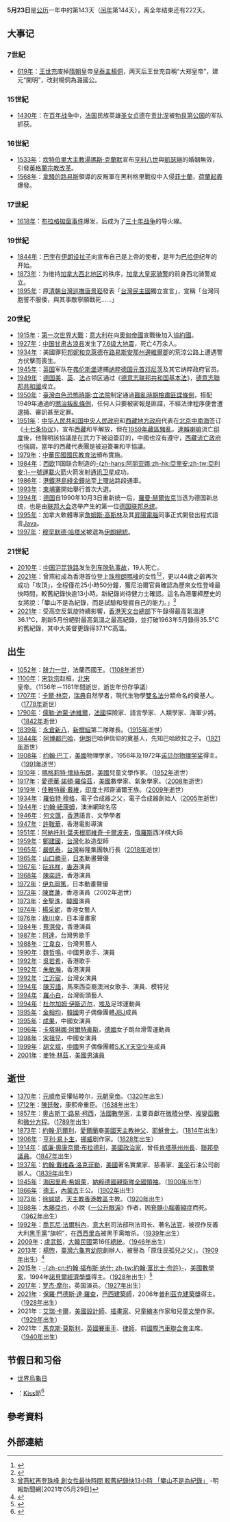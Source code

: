 {{DayInMonth|5}}
'''5月23日'''是[[公历|公历]]一年中的第143天（[[闰年|闰年]]第144天），离全年结束还有222天。

== 大事记 ==
=== 7世紀 ===
* [[619年|619年]]：[[王世充|王世充]]废掉[[隋朝|隋朝]]皇帝[[皇泰主|皇泰主]][[楊侗|楊侗]]，两天后王世充自稱“大郑皇帝”，建元“開明”，改封楊侗為潞國公。

=== 15世紀 ===
* [[1430年|1430年]]：在[[百年战争|百年战争]]中，[[法国|法国]]民族英雄[[圣女贞德|圣女贞德]]在[[贡比涅|贡比涅]]被[[勃艮第公国|勃艮第公国]]的军队抓获。

=== 16世紀 ===
* [[1533年|1533年]]：[[坎特伯里大主教|坎特伯里大主教]][[湯瑪斯·克蘭默|湯瑪斯·克蘭默]]宣布[[亨利八世_(英格蘭)|亨利八世]]與[[阿拉貢的凱瑟琳|凱瑟琳]]的婚姻無效，引發[[英格蘭宗教改革|英格蘭宗教改革]]。
* [[1568年|1568年]]：[[拿騷的路易斯|拿騷的路易斯]]領導的反叛軍在黑利格里戰役中入侵[[菲士蘭|菲士蘭]]，[[八十年戰爭|荷蘭起義]]爆發。

=== 17世紀 ===
* [[1618年|1618年]]：[[布拉格拋窗事件|布拉格拋窗事件]]爆发，后成为了[[三十年战争|三十年战争]]的导火線。

=== 19世紀 ===
* [[1844年|1844年]]：[[巴孛|巴孛]]在[[伊朗|伊朗]][[设拉子|设拉子]]向{{link-en|穆拉·侯赛因|Mullá Husayn}}宣布自己是上帝的使者，是年为[[巴哈伊信仰|巴哈伊]]纪年的开始。
* [[1873年|1873年]]：为维持[[加拿大|加拿大]][[西北地区_(加拿大)|西北地区]]的秩序，[[加拿大皇家骑警|加拿大皇家骑警]]的前身西北骑警成立。
* [[1895年|1895年]]：原[[清朝|清朝]][[台灣巡撫|台灣巡撫]][[唐景崧|唐景崧]]發表「[[台灣民主國|台灣民主國]]獨立宣言」，宣稱「台灣同胞誓不服倭，與其事敵寧願戰死……」

=== 20世紀 ===
* [[1915年|1915年]]：[[第一次世界大戰|第一次世界大戰]]：[[意大利|意大利]]在向[[奧匈帝國|奧匈帝國]]宣戰後加入[[協約國|協約國]]。
* [[1927年|1927年]]：[[中國|中国]][[甘肃省|甘肃]][[古浪县|古浪县]]发生了[[古浪大地震|7.6级大地震]]，死亡4万余人。
* [[1934年|1934年]]：美國罪犯[[邦妮和克萊德|邦妮和克萊德]]在[[路易斯安那州|路易斯安那州]][[邊維爾堂區_(路易斯安那州)|邊維爾郡]]的荒涼公路上遭遇警方伏擊而喪生。
* [[1945年|1945年]]：[[英国|英国]]军队在[[弗伦斯堡|弗伦斯堡]]逮捕[[纳粹德国|纳粹德国]][[元首_(納粹德國)|元首]][[卡尔·邓尼茨|邓尼茨]]及其它纳粹政府官员。
* [[1949年|1949年]]：[[德国|德国]][[美国|美]]、[[英国|英]]、[[法国|法]]占领区通过《[[德意志联邦共和国基本法|德意志联邦共和国基本法]]》，[[西德|德意志聯邦共和國]]成立。
* [[1950年|1950年]]：[[臺灣白色恐怖時期|臺灣白色恐怖時期]]:[[立法院|立法院]]制定通過[[戡亂時期檢肅匪諜條例|戡亂時期檢肅匪諜條例]]，搭配1949年通過的[[懲治叛亂條例|懲治叛亂條例]]，任何人只要被密報是匪諜，不經法律程序便會遭逮捕、審訊甚至定罪。
* [[1951年|1951年]]：[[中华人民共和国中央人民政府|中华人民共和国中央人民政府]]和[[西藏地方政府|西藏地方政府]]代表在[[北京|北京]][[中南海|中南海]]签订《[[中央人民政府与西藏地方政府关于和平解放西藏办法的协议|十七条协议]]》，宣布[[西藏|西藏]]和平解放，但在[[1959年藏區騷亂|1959年藏區騷亂]]，[[第十四世達賴喇嘛|達賴喇嘛]]流亡[[印度|印度]]後，他聲明該協議是在武力下被迫簽訂的，中國也沒有遵守，[[西藏流亡政府|西藏流亡政府]]也強調，當年的西藏代表團是被迫簽署和平協議。
* [[1979年|1979年]]：[[中華民國|中華民國]][[國民教育法|國民教育法]]頒布實施。
* [[1984年|1984年]]：[[西欧|西欧]]11国联合制造的[[亞利安一號運載火箭|-{zh-hans:阿丽亚娜;zh-hk:亞里安;zh-tw:亞利安;}-一號運載火箭]]火箭发射[[通讯卫星|通讯卫星]]成功。
* [[1986年|1986年]]：[[港鐵|港鐵]][[港島綫|港島綫]][[金鐘站|金鐘站]]至[[上環站|上環站]]路段通車。
* [[1993年|1993年]]：[[柬埔寨|柬埔寨]]開始舉行首次大選。
* [[1994年|1994年]]：[[德国|德国]]自1990年10月3日重新统一后，[[羅曼·赫爾佐克|羅曼·赫爾佐克]]当选为德国新总统，也是由[[德国联邦大会|联邦大会]]选举产生的第一位[[德国联邦总统|德国联邦总统]]。
* [[1995年|1995年]]：加拿大軟體專家[[詹姆斯·高斯林|詹姆斯·高斯林]]及其[[昇陽電腦|昇陽電腦]]同事正式開發出程式語言[[Java|Java]]。
* [[1997年|1997年]]：[[穆罕默德·哈塔米|穆罕默德·哈塔米]]被選為[[伊朗總統|伊朗總統]]。

=== 21世紀 ===
* [[2010年|2010年]]：[[中国|中国]][[沪昆铁路|沪昆铁路]]发生[[2010年沪昆铁路列车脱轨事故|列车脱轨事故]]，19人死亡。
* [[2021年|2021年]]：曾燕紅成為香港首位登上[[珠穆朗瑪峰|珠穆朗瑪峰]]的女性<ref>{{cite web |url=https://www.wfsfaa.gov.hk/sfo/pdf/common/Form/sgl/seym2.pdf |title=尤德爵士紀念基金高中學生獎 1994/95 |last= |first= |date=1995 |website= |publisher=尤德爵士紀念基金 |access-date=2019-07-31 |quote= |archive-date=2020-10-12 |archive-url=https://web.archive.org/web/20201012113550/https://www.wfsfaa.gov.hk/sfo/pdf/common/Form/sgl/seym2.pdf }}</ref><ref name="傑出校友訪問">{{cite web |url=https://www.tkp.edu.hk/main/?page_id=4062 |title=傑出校友訪問 |last= |first= |date=2019 |website= |publisher=聖公會蔡功譜中學 |access-date=2019-07-31 |quote= |archive-date=2020-09-29 |archive-url=https://web.archive.org/web/20200929070927/https://www.tkp.edu.hk/main/?page_id=4062 }}</ref>，更以44歲之齡再次成功「攻頂」，全程僅花25小時50分鐘，獲尼泊爾官員確認為歷來女性登峰最快時間，較舊紀錄快逾13小時。新紀錄尚待健力士確認。這名為港屢締歷史的女將說：「攀山不是為紀錄，而是試驗和發掘自己的能力。」<ref>[https://news.mingpao.com/pns/%e6%b8%af%e8%81%9e/article/20210529/s00002/1622225387452/%e6%9b%be%e7%87%95%e7%b4%85%e5%86%8d%e7%99%bb%e7%8f%a0%e5%b3%b0-%e5%89%b5%e5%a5%b3%e6%80%a7%e6%9c%80%e5%bf%ab%e6%99%82%e9%96%93-%e8%bc%83%e8%88%8a%e7%b4%80%e9%8c%84%e5%bf%ab13%e5%b0%8f%e6%99%82-%e3%80%8c%e6%94%80%e5%b1%b1%e4%b8%8d%e6%98%af%e7%82%ba%e7%b4%80%e9%8c%84%e3%80%8d 曾燕紅再登珠峰 創女性最快時間 較舊紀錄快13小時 「攀山不是為紀錄」] {{Wayback|url=https://news.mingpao.com/pns/%e6%b8%af%e8%81%9e/article/20210529/s00002/1622225387452/%e6%9b%be%e7%87%95%e7%b4%85%e5%86%8d%e7%99%bb%e7%8f%a0%e5%b3%b0-%e5%89%b5%e5%a5%b3%e6%80%a7%e6%9c%80%e5%bf%ab%e6%99%82%e9%96%93-%e8%bc%83%e8%88%8a%e7%b4%80%e9%8c%84%e5%bf%ab13%e5%b0%8f%e6%99%82-%e3%80%8c%e6%94%80%e5%b1%b1%e4%b8%8d%e6%98%af%e7%82%ba%e7%b4%80%e9%8c%84%e3%80%8d |date=20210603022307 }}-明報新聞網[2021年05月29日]</ref>
* [[2021年|2021年]]：受高空反氣旋持續影響，[[香港天文台總部|香港天文台總部]]下午錄得最高氣溫達36.1℃，刷新5月份絕對最高氣溫之最高紀錄，並打破1963年5月錄得35.5℃的舊紀錄，其中大美督更錄得37.1℃高溫。

== 出生 ==
* [[1052年|1052年]]：[[腓力一世_(法兰西)|腓力一世]]，法蘭西國王。（[[1108年|1108年]]逝世）
* [[1100年|1100年]]：[[宋钦宗|宋钦宗]]赵桓，[[北宋|北宋]]皇帝。（1156年－1161年間逝世，逝世年份存爭議）
* [[1707年|1707年]]：[[卡爾·林奈|卡爾·林奈]]，[[瑞典|瑞典]]自然學者，現代生物學[[雙名法|雙名法]]分類命名的奠基人。（[[1778年|1778年]]逝世）
* [[1790年|1790年]]：[[儒勒·迪蒙·迪維爾|儒勒·迪蒙·迪維爾]]，[[法國|法國]]探險家、語言學家、人類學家、海軍少將。（[[1842年|1842年]]逝世）
* [[1839年|1839年]]：[[永倉新八|永倉新八]]，[[新撰組|新撰組]]第二隊隊長。（[[1915年|1915年]]逝世）
* [[1844年|1844年]]：[[阿博都巴哈|阿博都巴哈]]，[[伊朗|伊朗]]巴哈伊信仰的奠基人，先知巴哈欧拉之子。（[[1921年|1921年]]逝世）
* [[1908年|1908年]]：[[约翰·巴丁|约翰·巴丁]]，[[美國|美國]]物理學家，1956年及1972年[[诺贝尔物理学奖|诺贝尔物理学奖]]得主。（[[1991年|1991年]]逝世）
* [[1910年|1910年]]：[[瑪格莉特·懷絲布朗|瑪格莉特·懷絲布朗]]，[[美國|美國]]兒童文學作家。（[[1952年|1952年]]逝世）
* [[1917年|1917年]]：[[愛德華·諾頓·羅倫茲|愛德華·諾頓·羅倫茲]]，[[美國|美國]]數學家、氣象學家。（[[2008年|2008年]]逝世）
* [[1919年|1919年]]：[[佳雅特麗·戴維|佳雅特麗·戴維]]，[[印度|印度]]土邦齋浦爾王族。（[[2009年|2009年]]逝世）
* [[1934年|1934年]]：[[羅伯特·穆格|羅伯特·穆格]]，電子合成器之父，電子合成器創始人（[[2005年|2005年]]逝世）
* [[1944年|1944年]]：[[约翰·紐康姆|约翰·紐康姆]]，澳洲網球名宿
* [[1946年|1946年]]：[[何文匯|何文匯]]，[[香港|香港]]語言、文學學者
* [[1947年|1947年]]：[[許鞍華|許鞍華]]，香港電影導演
* [[1951年|1951年]]：[[阿納托利·葉夫根耶維奇·卡爾波夫|阿納托利·葉夫根耶維奇·卡爾波夫]]，[[俄羅斯|俄羅斯]]西洋棋大師
* [[1959年|1959年]]：[[鄭建國|鄭建國]]，[[台灣|台灣]]化妝造型師
* [[1965年|1965年]]：[[嚴凱泰|嚴凱泰]]，[[台灣|台灣]]裕隆集團執行長（[[2018年|2018年]]逝世）
* [[1965年|1965年]]：[[山口勝平|山口勝平]]，[[日本|日本]]動畫聲優
* [[1967年|1967年]]：[[阮兆祥|阮兆祥]]，[[香港|香港]]演員
* [[1968年|1968年]]：[[陳奕詩|陳奕詩]]，香港演員
* [[1972年|1972年]]：[[伊丸岡篤|伊丸岡篤]]，日本動畫聲優
* [[1973年|1973年]]：[[陳寶蓮|陳寶蓮]]，香港演員（2002年逝世）
* [[1973年|1973年]]：[[金聖洙|金聖洙]]，[[韓國|韓國]]演員
* [[1974年|1974年]]：[[楊采妮|楊采妮]]，香港女藝人
* [[1976年|1976年]]：[[綠川幸|綠川幸]]，日本漫畫家
* [[1984年|1984年]]：[[蔡淇俊|蔡淇俊]]，香港演員
* [[1987年|1987年]]：[[昌璟翔|阿達]]，台灣男歌手
* [[1988年|1988年]]：[[江韋良|江韋良]]，台灣男藝人
* [[1990年|1990年]]：[[魏哲鳴|魏哲鳴]]，中國男歌手、演員
* [[1992年|1992年]]：[[吳若希|吳若希]]，香港歌手
* [[1992年|1992年]]：[[朱敏瀚|朱敏瀚]]，香港演員
* [[1992年|1992年]]：[[江沂宸|江沂宸]]，台灣女演員
* [[1994年|1994年]]：[[陳芳語|陳芳語]]，馬來西亞裔澳洲女歌手、演員、模特兒
* [[1994年|1994年]]：[[羅小白|羅小白]]，台灣街頭藝人
* [[1994年|1994年]]：[[杜尔加姆·伊斯迈尔|杜尔加姆·伊斯迈尔]]，[[埃及|埃及]]足球運動員
* [[1995年|1995年]]：[[金相均|金相均]]，[[韓國|韓國]]男子偶像團體[[JBJ|JBJ]]成員
* [[1995年|1995年]]：[[成果|成果]]，中國女演員
* [[1996年|1996年]]：[[卡塔琳娜·阿爾特豪斯|卡塔琳娜·阿爾特豪斯]]，[[德國|德國]]女子跳台滑雪運動員
* [[1998年|1998年]]：[[宋祖兒|宋祖兒]]，中國女演員
* [[1999年|1999年]]：[[胡文煊|胡文煊]]，[[中國|中國]]男子偶像團體[[S.K.Y天空少年|S.K.Y天空少年]]成員
* [[2001年|2001年]]：[[麥特·林茲|麥特·林茲]]，[[美國|美國]][[男演員|男演員]]

== 逝世 ==
* [[1370年|1370年]]：[[元順帝|元順帝]]妥懽帖睦尔，[[元朝|元朝]][[元朝皇帝|皇帝]]。（[[1320年|1320年]]出生）
* [[1712年|1712年]]：[[陳廷敬|陳廷敬]]，康熙帝重臣。（[[1638年|1638年]]出生）
* [[1857年|1857年]]：[[奧古斯丁·路易·柯西|奧古斯丁·路易·柯西]]，[[法國|法國]][[數學家|數學家]]，主要貢獻在[[微積分學|微積分學]]、[[複變函數|複變函數]]和[[微分方程|微分方程]]。（[[1789年|1789年]]出生）
* [[1873年|1873年]]：[[約翰·厄爾利|約翰·厄爾利]]，[[愛爾蘭|愛爾蘭]]裔[[美國|美國]][[天主教|天主教]][[神父|神父]]、[[耶穌會士|耶穌會士]]。（[[1814年|1814年]]出生）
* [[1906年|1906年]]：[[亨利·易卜生|亨利·易卜生]]，[[挪威|挪威]]剧作家。（[[1828年|1828年]]出生）
* [[1914年|1914年]]：[[威廉·奧康奈爾·布拉德利|威廉·奧康奈爾·布拉德利]]，[[美國|美國]][[政治家|政治家]]，曾任[[肯塔基州州長|肯塔基州州長]]、[[美國參議院|聯邦參議員]]。（[[1847年|1847年]]出生）
* [[1937年|1937年]]：[[約翰·戴维森·洛克菲勒|約翰·戴维森·洛克菲勒]]，[[美國|美國]]著名實業家、慈善家、[[埃克森美孚|美孚]]石油公司創辦人。（[[1839年|1839年]]出生）
* [[1945年|1945年]]：[[海因里希·希姆萊|海因里希·希姆萊]]，[[納粹德國|納粹德國]][[親衛隊全國領袖|親衛隊全國領袖]]。（[[1900年|1900年]]出生）
* [[1966年|1966年]]：[[德王|德王]]，[[內蒙古|內蒙古]]王公。（[[1902年|1902年]]出生）
* [[1973年|1973年]]：[[徐誠斌|徐誠斌]]，[[天主教香港教區|天主教香港教區]]主教。（[[1920年|1920年]]出生）
* [[1988年|1988年]]：[[木藤亞也|木藤亞也]]，小說《[[一公升眼淚|一公升眼淚]]》作者，因[[脊髓小腦萎縮症|脊髓小腦萎縮症]]而死。（[[1962年|1962年]]出生）
* [[1992年|1992年]]：[[喬瓦尼·法爾科內|喬瓦尼·法爾科內]]，[[意大利|意大利]]司法部刑法司长、著名[[法官|法官]]，被视作反義大利[[黑手黨|黑手黨]]“旗帜”，在[[西西里岛|西西里岛]]被黑手黨暗杀。（[[1939年|1939年]]出生）
* [[2009年|2009年]]：[[盧武鉉|盧武鉉]]，[[大韓民國|大韓民國]]第16任[[韓國總統|總統]]。（[[1946年|1946年]]出生）
* [[2013年|2013年]]：[[楊煦|楊煦]]，[[臺灣|臺灣]][[六龜育幼院|六龜育幼院]]創辦人，被譽為「原住民孤兒之父」。（[[1909年|1909年]]出生）<ref>{{cite news | title = 原住民孤兒之父 楊煦105歲辭世 | url = http://www.libertytimes.com.tw/2013/new/may/25/today-life1.htm | publisher = [[自由時報|自由時報]] | date = 2013-05-25 | accessdate = 2013-05-25 | deadurl = yes | archiveurl = https://web.archive.org/web/20130526134305/http://www.libertytimes.com.tw/2013/new/may/25/today-life1.htm | archivedate = 2013-05-26 }}</ref>
* [[2015年|2015年]]：[[约翰·福布斯·纳什|-{zh-cn:约翰·福布斯·纳什; zh-tw:約翰·富比士·奈許}-]]，[[美國|美國]][[數學家|數學家]]，1994年[[諾貝爾經濟學獎|諾貝爾經濟學獎]]得主。（[[1928年|1928年]]出生）<ref>{{cite web|url=http://www.usatoday.com/story/news/nation/2015/05/24/john-nash-dies/27879515/|title='A Beautiful Mind' mathematician John Nash, wife killed in crash|date=2015-05-24|work=USA Today|accessdate=2015-05-24|archive-date=2015-05-25|archive-url=https://web.archive.org/web/20150525163921/http://www.usatoday.com/story/news/nation/2015/05/24/john-nash-dies/27879515/|dead-url=no}}</ref>
* [[2017年|2017年]]：[[罗杰·摩尔|罗杰·摩尔]]，英国演员。（[[1927年|1927年]]出生）
* [[2021年|2021年]]：[[保羅·門德斯·達·羅查|保羅·門德斯·達·羅查]]，[[巴西|巴西]][[建築師|建築師]]，2006年[[普利茲克建築獎|普利茲克建築獎]]得主。（[[1928年|1928年]]出生）
* 2021年：[[艾瑞·卡爾|艾瑞·卡爾]]，[[美國|美國]][[設計師|設計師]]、[[插畫家|插畫家]]、兒童[[繪本|繪本]]作家和兒童[[文學|文學]]作家。（[[1929年|1929年]]出生）
* 2021年：[[馬克斯·莫斯利|馬克斯·莫斯利]]，[[英國|英國]][[賽車手|賽車手]]、[[律師|律師]]，前[[國際汽車聯合會|國際汽車聯合會]]主席。（[[1940年|1940年]]出生）

== 节假日和习俗 ==
* [[世界烏龜日|世界烏龜日]]
* {{JPN}}：[[接吻|Kiss]]節<ref>{{Cite web |url=http://hk.on.cc/hk/bkn/cnt/lifestyle/20180523/bkn-20180523080042683-0523_00982_001.html |title=今日係……日本Kiss節 |accessdate=2018-05-30 |archive-date=2019-02-15 |archive-url=https://web.archive.org/web/20190215073842/https://hk.on.cc/hk/bkn/cnt/lifestyle/20180523/bkn-20180523080042683-0523_00982_001.html |dead-url=no }}</ref>

== 參考資料 ==
{{Reflist}}

== 外部連結 ==
{{Commonscat|23 May}}
{{月份}}